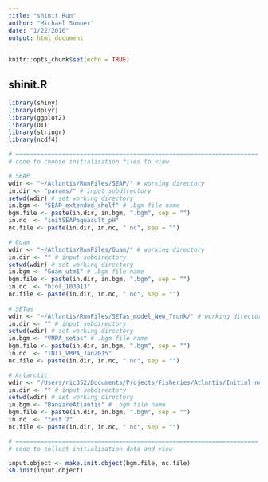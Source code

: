 ```yaml
---
title: "shinit Run"
author: "Michael Sumner"
date: "1/22/2016"
output: html_document
---
```


```r
knitr::opts_chunk$set(echo = TRUE)
```

## shinit.R

```r

library(shiny)
library(dplyr)
library(ggplot2)
library(DT)
library(stringr)
library(ncdf4)

# ====================================================================
# code to choose initialisation files to view

# SEAP
wdir <- "~/Atlantis/RunFiles/SEAP/" # working directory
in.dir <- "params/" # input subdirectory
setwd(wdir) # set working directory
in.bgm <- "SEAP_extended_shelf" # .bgm file name
bgm.file <- paste(in.dir, in.bgm, ".bgm", sep = "")
in.nc  <- "initSEAPaquacult_pH"
nc.file <- paste(in.dir, in.nc, ".nc", sep = "")

# Guam 
wdir <- "~/Atlantis/RunFiles/Guam/" # working directory
in.dir <- "" # input subdirectory
setwd(wdir) # set working directory
in.bgm <- "Guam_utm1" # .bgm file name
bgm.file <- paste(in.dir, in.bgm, ".bgm", sep = "")
in.nc  <- "biol_103013"
nc.file <- paste(in.dir, in.nc, ".nc", sep = "")
 
# SETas
wdir <- "~/Atlantis/RunFiles/SETas_model_New_Trunk/" # working directory
in.dir <- "" # input subdirectory
setwd(wdir) # set working directory
in.bgm <- "VMPA_setas" # .bgm file name
bgm.file <- paste(in.dir, in.bgm, ".bgm", sep = "")
in.nc  <- "INIT_VMPA_Jan2015"
nc.file <- paste(in.dir, in.nc, ".nc", sep = "")

# Antarctic
wdir <- "/Users/ric352/Documents/Projects/Fisheries/Atlantis/Initial nc Tool/" # working directory
in.dir <- "" # input subdirectory
setwd(wdir) # set working directory
in.bgm <- "BanzareAtlantis" # .bgm file name
bgm.file <- paste(in.dir, in.bgm, ".bgm", sep = "")
in.nc  <- "test 2"
nc.file <- paste(in.dir, in.nc, ".nc", sep = "")

# ====================================================================
# code to collect initialisation data and view

input.object <- make.init.object(bgm.file, nc.file)
sh.init(input.object)
```